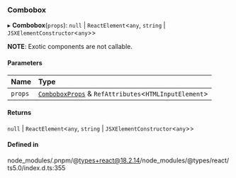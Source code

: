 ### Combobox

▸ **Combobox**(`props`): `null` \| `ReactElement`\<`any`, `string` \| `JSXElementConstructor`\<`any`\>\>

**NOTE**: Exotic components are not callable.

#### Parameters

| Name    | Type                                                                                   |
| :------ | :------------------------------------------------------------------------------------- |
| `props` | [`ComboboxProps`](interfaces/ComboboxProps.md) & `RefAttributes`\<`HTMLInputElement`\> |

#### Returns

`null` \| `ReactElement`\<`any`, `string` \| `JSXElementConstructor`\<`any`\>\>

#### Defined in

node_modules/.pnpm/@types+react@18.2.14/node_modules/@types/react/ts5.0/index.d.ts:355
